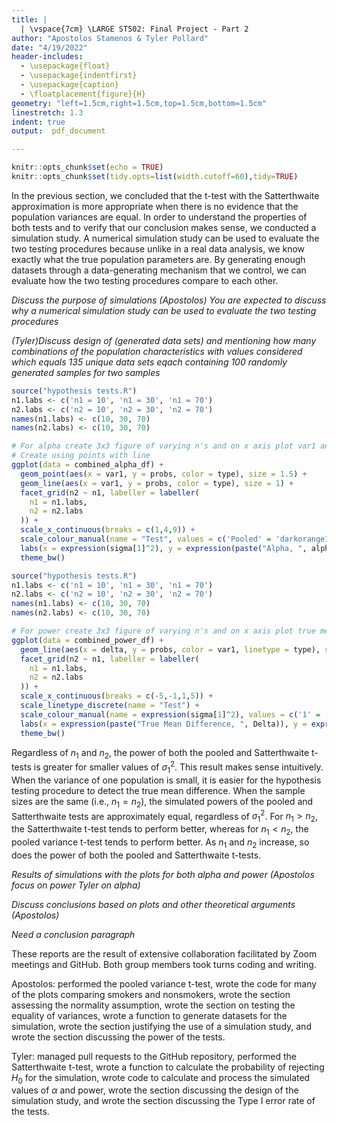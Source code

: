 ```yaml
---
title: |
  | \vspace{7cm} \LARGE ST502: Final Project - Part 2
author: "Apostolos Stamenos & Tyler Pollard"
date: "4/19/2022"
header-includes:
  - \usepackage{float}
  - \usepackage{indentfirst}
  - \usepackage{caption}
  - \floatplacement{figure}{H}
geometry: "left=1.5cm,right=1.5cm,top=1.5cm,bottom=1.5cm"
linestretch: 1.3
indent: true
output:  pdf_document

---
```


```r
knitr::opts_chunk$set(echo = TRUE)
knitr::opts_chunk$set(tidy.opts=list(width.cutoff=60),tidy=TRUE)
```
\newpage

\section{Part 2}\label{s:part2}
In the previous section, we concluded that the t-test with the Satterthwaite approximation is more appropriate when there is no evidence that the population variances are equal. In order to understand the properties of both tests and to verify that our conclusion makes sense, we conducted a simulation study. A numerical simulation study can be used to evaluate the two testing procedures because unlike in a real data analysis, we know exactly what the true population parameters are. By generating enough datasets through a data-generating mechanism that we control, we can evaluate how the two testing procedures compare to each other.

*Discuss the purpose of simulations (Apostolos)*
*You are expected to discuss why a numerical simulation study can be used to evaluate the two testing procedures*

*(Tyler)Discuss design of (generated data sets) and mentioning how many combinations of the population characteristics with values considered which equals 135 unique data sets eqach containing 100 randomly generated samples for two samples*

\begin{table}[H]\begin{center}
\caption{{\bf Table of blahblahblahblah}: yadayada}\label{t:power}
\begin{tabular}{c|c} \hline
Population Characteristics & Values \\ \hline
True Variance & $\sigma_1^2 = 1,4,9$ and $\sigma_2^2 = 1$ \\
Sample Size & $n_1 = 10,30,70$ and $n_2 = 10,30,70$ \\
True Mean Difference & $\Delta = \mu_1-\mu_2 = -5,-1,0,1,5$\\ \hline
\end{tabular}
\end{center}
\end{table}

\captionof{figure}{\bf Caption}
\label{f: alpha}
```r
source("hypothesis tests.R")
n1.labs <- c('n1 = 10', 'n1 = 30', 'n1 = 70')
n2.labs <- c('n2 = 10', 'n2 = 30', 'n2 = 70')
names(n1.labs) <- c(10, 30, 70)
names(n2.labs) <- c(10, 30, 70)

# For alpha create 3x3 figure of varying n's and on x axis plot var1 and y axis alpha and parse by test
# Create using points with line
ggplot(data = combined_alpha_df) +
  geom_point(aes(x = var1, y = probs, color = type), size = 1.5) +
  geom_line(aes(x = var1, y = probs, color = type), size = 1) +
  facet_grid(n2 ~ n1, labeller = labeller(
    n1 = n1.labs,
    n2 = n2.labs
  )) +
  scale_x_continuous(breaks = c(1,4,9)) +
  scale_colour_manual(name = "Test", values = c('Pooled' = 'darkorange1', 'Satterthwaite' = 'mediumpurple1')) +
  labs(x = expression(sigma[1]^2), y = expression(paste("Alpha, ", alpha))) +
  theme_bw()
```


\captionof{figure}{\bf Approximate power curves of the pooled and Satterthwaite t-tests for different samples sizes and population variances.}
\label{f: power}
```r
source("hypothesis tests.R")
n1.labs <- c('n1 = 10', 'n1 = 30', 'n1 = 70')
n2.labs <- c('n2 = 10', 'n2 = 30', 'n2 = 70')
names(n1.labs) <- c(10, 30, 70)
names(n2.labs) <- c(10, 30, 70)

# For power create 3x3 figure of varying n's and on x axis plot true mean diff and y axis power and parse by test and var Create 6 line plots for each of the 9 graphs. Different line types for each test and different color for each variance.
ggplot(data = combined_power_df) +
  geom_line(aes(x = delta, y = probs, color = var1, linetype = type), size = 1) +
  facet_grid(n2 ~ n1, labeller = labeller(
    n1 = n1.labs,
    n2 = n2.labs
  )) +
  scale_x_continuous(breaks = c(-5,-1,1,5)) +
  scale_linetype_discrete(name = "Test") +
  scale_colour_manual(name = expression(sigma[1]^2), values = c('1' = 'springgreen4', '4' = 'darkred', '9' = 'steelblue')) +
  labs(x = expression(paste("True Mean Difference, ", Delta)), y = expression(paste('Power = ', 1-beta))) +
  theme_bw()
```

Regardless of $n_1$ and $n_2$, the power of both the pooled and Satterthwaite t-tests is greater for smaller values of $\sigma_1^2$. This result makes sense intuitively. When the variance of one population is small, it is easier for the hypothesis testing procedure to detect the true mean difference. 
When the sample sizes are the same (i.e., $n_1=n_2$), the simulated powers of the pooled and Satterthwaite tests are approximately equal, regardless of $\sigma_1^2$. 
For $n_1 > n_2$, the Satterthwaite t-test tends to perform better, whereas for $n_1 < n_2$, the pooled variance t-test tends to perform better. 
As $n_1$ and $n_2$ increase, so does the power of both the pooled and Satterthwaite t-tests.

*Results of simulations with the plots for both alpha and power (Apostolos focus on power Tyler on alpha)*
<!-- \begin{figure}\caption{{\bf yadayadayada}\label{f:alpha}} -->
<!-- \centering  -->
<!-- \includegraphics[page=1,width=1.05\textwidth]{alpha} -->
<!-- \end{figure} -->

<!-- \begin{figure}\caption{{\bf yadayadayada}\label{f:power}} -->
<!-- \centering  -->
<!-- \includegraphics[page=1,width=1.05\textwidth]{power} -->
<!-- \end{figure} -->

*Discuss conclusions based on plots and other theoretical arguments (Apostolos)*

*Need a conclusion paragraph*

\newpage
\section{Team Member Contributions}\label{s:contributions}
These reports are the result of extensive collaboration facilitated by Zoom meetings and GitHub. Both group members took turns coding and writing.

Apostolos: performed the pooled variance t-test, wrote the code for many of the plots comparing smokers and nonsmokers, wrote the section assessing the normality assumption, wrote the section on testing the equality of variances, wrote a function to generate datasets for the simulation, wrote the section justifying the use of a simulation study, and wrote the section discussing the power of the tests.

Tyler: managed pull requests to the GitHub repository, performed the Satterthwaite t-test, wrote a function to calculate the probability of rejecting $H_0$ for the simulation, wrote code to calculate and process the simulated values of $\alpha$ and power, wrote the section discussing the design of the simulation study, and wrote the section discussing the Type I error rate of the tests.